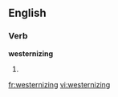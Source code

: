 
==English==

===Verb===
'''westernizing'''

# {{present participle of|[[westernize]]}}

[[fr:westernizing]]
[[vi:westernizing]]